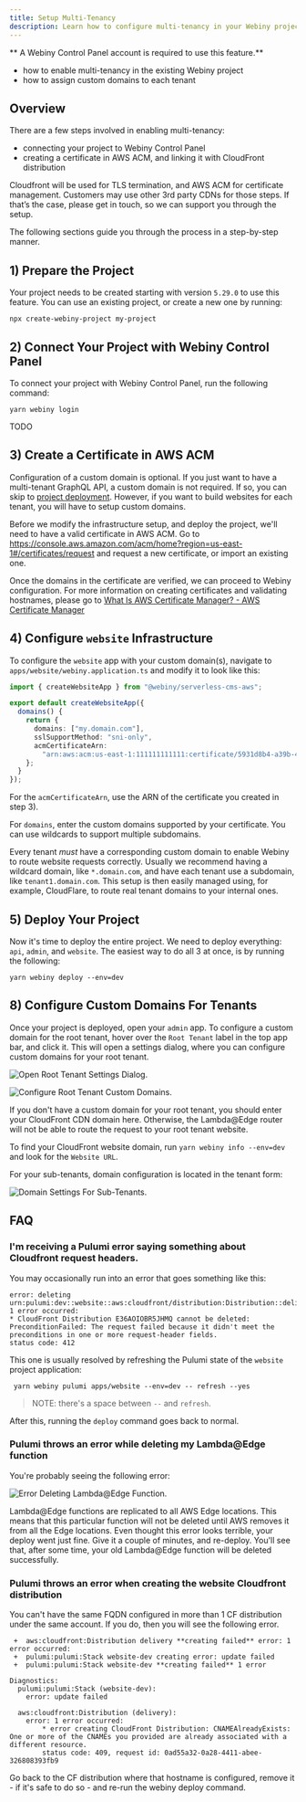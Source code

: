 ```yaml
---
title: Setup Multi-Tenancy
description: Learn how to configure multi-tenancy in your Webiny project
---
```



<Alert type="info" title="Can I use this?">

** A Webiny Control Panel account is required to use this feature.**

</Alert>

<Alert type="success" title="What you'll learn">

- how to enable multi-tenancy in the existing Webiny project
- how to assign custom domains to each tenant

</Alert>

## Overview

There are a few steps involved in enabling multi-tenancy:

- connecting your project to Webiny Control Panel
- creating a certificate in AWS ACM, and linking it with CloudFront distribution

Cloudfront will be used for TLS termination, and AWS ACM for certificate management. Customers may use other 3rd party CDNs for those steps. If that’s the case, please get in touch, so we can support you through the setup.

The following sections guide you through the process in a step-by-step manner.

## 1) Prepare the Project

Your project needs to be created starting with version `5.29.0` to use this feature.
You can use an existing project, or create a new one by running:

```shell
npx create-webiny-project my-project
```

## 2) Connect Your Project with Webiny Control Panel

To connect your project with Webiny Control Panel, run the following command:

```shell
yarn webiny login
```

TODO

## 3) Create a Certificate in AWS ACM

<Alert type="info" title="Please note">

Configuration of a custom domain is optional. If you just want to have a multi-tenant GraphQL API,
a custom domain is not required. If so, you can skip to [project
deployment](#5-deploy-your-project). However, if you want to build websites for each tenant, you will have
to setup custom domains.

</Alert>

Before we modify the infrastructure setup, and deploy the project, we'll need to have a valid certificate in AWS ACM. Go to https://console.aws.amazon.com/acm/home?region=us-east-1#/certificates/request and request a new certificate, or import an existing one.

Once the domains in the certificate are verified, we can proceed to Webiny configuration. For more information on creating certificates and validating hostnames, please go to [What Is AWS Certificate Manager? - AWS Certificate Manager](https://docs.aws.amazon.com/acm/latest/userguide/acm-overview.html)

## 4) Configure `website` Infrastructure

To configure the `website` app with your custom domain(s), navigate to `apps/website/webiny.application.ts` and modify it to look like this:

```ts apps/website/webiny.application.ts
import { createWebsiteApp } from "@webiny/serverless-cms-aws";

export default createWebsiteApp({
  domains() {
    return {
      domains: ["my.domain.com"],
      sslSupportMethod: "sni-only",
      acmCertificateArn:
        "arn:aws:acm:us-east-1:111111111111:certificate/5931d8b4-a39b-4a3a-a4e7-f5bbdd78d599"
    };
  }
});
```

For the `acmCertificateArn`, use the ARN of the certificate you created in step 3).

For `domains`, enter the custom domains supported by your certificate. You can use wildcards to support multiple subdomains.

<Alert type="info" title="Recommendation">

Every tenant _must_ have a corresponding custom domain to enable Webiny to route website requests correctly. Usually we recommend having a wildcard domain, like `*.domain.com`, and have each tenant use a subdomain, like `tenant1.domain.com`. This setup is then easily managed using, for example, CloudFlare, to route real tenant domains to your internal ones.

</Alert>

## 5) Deploy Your Project

Now it's time to deploy the entire project. We need to deploy everything: `api`, `admin`, and `website`. The easiest way to do all 3 at once, is by running the following:

```shell
yarn webiny deploy --env=dev
```

## 8) Configure Custom Domains For Tenants

Once your project is deployed, open your `admin` app. To configure a custom domain for the root tenant, hover over the `Root Tenant` label in the top app bar, and click it. This will open a settings dialog, where you can configure custom domains for your root tenant.

![Open Root Tenant Settings Dialog.](./assets/multi-tenancy/root-tenant-settings.png)

![Configure Root Tenant Custom Domains.](./assets/multi-tenancy/tenant-settings-dialog.png)

<Alert type="danger" title="Important">

If you don't have a custom domain for your root tenant, you should enter your CloudFront CDN domain here. Otherwise, the Lambda@Edge router will not be able to route the request to your root tenant website.

To find your CloudFront website domain, run `yarn webiny info --env=dev` and look for the `Website URL`.

</Alert>

For your sub-tenants, domain configuration is located in the tenant form:

![Domain Settings For Sub-Tenants.](./assets/multi-tenancy/new-tenant.png)

## FAQ

### I'm receiving a Pulumi error saying something about Cloudfront request headers.

You may occasionally run into an error that goes something like this:

```
error: deleting urn:pulumi:dev::website::aws:cloudfront/distribution:Distribution::delivery: 1 error occurred:
* CloudFront Distribution E36AOIOBR5JHMQ cannot be deleted: PreconditionFailed: The request failed because it didn't meet the preconditions in one or more request-header fields.
status code: 412
```

This one is usually resolved by refreshing the Pulumi state of the `website` project application:

```shell
 yarn webiny pulumi apps/website --env=dev -- refresh --yes
```

> NOTE: there's a space between `--` and `refresh`.

After this, running the `deploy` command goes back to normal.

### Pulumi throws an error while deleting my Lambda@Edge function

You're probably seeing the following error:

![Error Deleting Lambda@Edge Function.](./assets/multi-tenancy/lambda-delete-error.png)

Lambda@Edge functions are replicated to all AWS Edge locations. This means that this particular function will not be deleted until AWS removes it from all the Edge locations. Even thought this error looks terrible, your deploy went just fine. Give it a couple of minutes, and re-deploy. You'll see that, after some time, your old Lambda@Edge function will be deleted successfully.

### Pulumi throws an error when creating the website Cloudfront distribution

You can't have the same FQDN configured in more than 1 CF distribution under the same account. If you do, then you will see the following error.

```shell
 +  aws:cloudfront:Distribution delivery **creating failed** error: 1 error occurred:
 +  pulumi:pulumi:Stack website-dev creating error: update failed
 +  pulumi:pulumi:Stack website-dev **creating failed** 1 error

Diagnostics:
  pulumi:pulumi:Stack (website-dev):
    error: update failed

  aws:cloudfront:Distribution (delivery):
    error: 1 error occurred:
    	* error creating CloudFront Distribution: CNAMEAlreadyExists: One or more of the CNAMEs you provided are already associated with a different resource.
    	status code: 409, request id: 0ad55a32-0a28-4411-abee-326808393fb9
```

Go back to the CF distribution where that hostname is configured, remove it - if it's safe to do so - and re-run the webiny deploy command.
